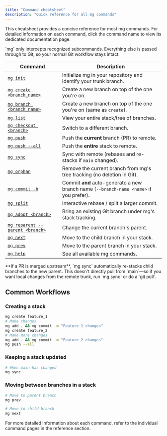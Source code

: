 ```yaml
---
title: "Command cheatsheet"
description: "Quick reference for all mg commands"
---
```


This cheatsheet provides a concise reference for most mg commands. For detailed information on each command, click the command name to view its dedicated documentation page.

<Note>
  `mg` only intercepts recognized subcommands. Everything else is passed through
  to Git, so your normal Git workflow stays intact.
</Note>

| Command                                                   | Description                                                                            |
| --------------------------------------------------------- | -------------------------------------------------------------------------------------- |
| [`mg init`](/reference/mg-init)                           | Initialize mg in your repository and identify your trunk branch.                       |
| [`mg create <branch_name>`](/reference/mg-create)         | Create a new branch on top of the one you're on.                                       |
| [`mg branch <branch_name>`](/reference/mg-branch)         | Create a new branch on top of the one you're on (same as `create`).                    |
| [`mg list`](/reference/mg-list)                           | View your entire stack/tree of branches.                                               |
| [`mg checkout <branch>`](/reference/mg-checkout)          | Switch to a different branch.                                                          |
| [`mg push`](/reference/mg-push)                           | Push the **current** branch (PR) to remote.                                            |
| [`mg push --all`](/reference/mg-push)                     | Push the **entire** stack to remote.                                                   |
| [`mg sync`](/reference/mg-sync)                           | Sync with remote (rebases and re-stacks if `main` changed).                            |
| [`mg orphan`](/reference/mg-orphan)                       | Remove the current branch from mg's tree tracking (no deletion in Git).                |
| [`mg commit -b`](/reference/mg-commit)                    | Commit **and** auto-generate a new branch name (`--branch-name <name>` if you prefer). |
| [`mg split`](/reference/mg-split)                         | Interactive rebase / split a larger commit.                                            |
| [`mg adopt <branch>`](/reference/mg-adopt)                | Bring an existing Git branch under mg's stack tracking.                                |
| [`mg reparent --parent <branch>`](/reference/mg-reparent) | Change the current branch's parent.                                                    |
| [`mg next`](/reference/mg-next)                           | Move to the child branch in your stack.                                                |
| [`mg prev`](/reference/mg-prev)                           | Move to the parent branch in your stack.                                               |
| [`mg help`](/reference/mg-help)                           | See all available mg commands.                                                         |

<Warning>
  **If a PR is merged upstream**, `mg sync` automatically re-stacks child
  branches to the new parent. This doesn't directly pull from `main`—so if you
  want local changes from the remote trunk, run `mg sync` or do a `git pull`.
</Warning>

## Common Workflows

### Creating a stack

```bash
mg create feature_1
# Make changes
mg add . && mg commit -m "Feature 1 changes"
mg create feature_2
# Make more changes
mg add . && mg commit -m "Feature 2 changes"
mg push --all
```

### Keeping a stack updated

```bash
# When main has changed
mg sync
```

### Moving between branches in a stack

```bash
# Move to parent branch
mg prev

# Move to child branch
mg next
```

For more detailed information about each command, refer to the individual command pages in the reference section.